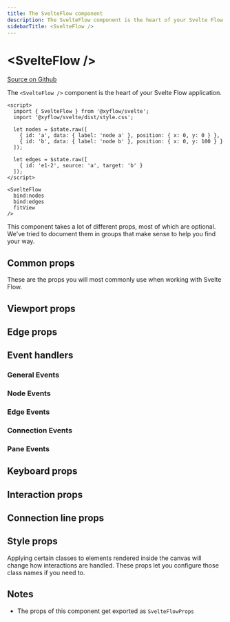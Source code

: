 ```yaml
---
title: The SvelteFlow component
description: The SvelteFlow component is the heart of your Svelte Flow application.
sidebarTitle: <SvelteFlow />
---
```



# \<SvelteFlow />

[Source on Github](https://github.com/xyflow/xyflow/blob/main/packages/svelte/src/lib/container/SvelteFlow/SvelteFlow.svelte)

The `<SvelteFlow />` component is the heart of your Svelte Flow application.

```svelte
<script>
  import { SvelteFlow } from '@xyflow/svelte';
  import '@xyflow/svelte/dist/style.css';

  let nodes = $state.raw([
    { id: 'a', data: { label: 'node a' }, position: { x: 0, y: 0 } },
    { id: 'b', data: { label: 'node b' }, position: { x: 0, y: 100 } }
  ]);

  let edges = $state.raw([
    { id: 'e1-2', source: 'a', target: 'b' }
  ]);
</script>

<SvelteFlow
  bind:nodes
  bind:edges
  fitView
/>
```

This component takes a lot of different props, most of which are optional. We've
tried to document them in groups that make sense to help you find your way.

## Common props

These are the props you will most commonly use when working with Svelte Flow.

<SvelteFlowAPIProps group="common" />

## Viewport props

<SvelteFlowAPIProps group="viewport" />

## Edge props

<SvelteFlowAPIProps group="edge" />

## Event handlers

### General Events

<SvelteFlowAPIProps group="generalEvents" />

### Node Events

<SvelteFlowAPIProps group="nodeEvents" />

### Edge Events

<SvelteFlowAPIProps group="edgeEvents" />

### Connection Events

<SvelteFlowAPIProps group="connectionEvents" />

### Pane Events

<SvelteFlowAPIProps group="paneEvents" />

## Keyboard props

<SvelteFlowAPIProps group="keyboard" />

## Interaction props

<SvelteFlowAPIProps group="interaction" />

## Connection line props

<SvelteFlowAPIProps group="connectionLine" />

## Style props

Applying certain classes to elements rendered inside the canvas will change how
interactions are handled. These props let you configure those class names if you
need to.

<SvelteFlowAPIProps group="style" />

## Notes

- The props of this component get exported as `SvelteFlowProps`
